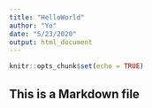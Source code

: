 ```yaml
---
title: "HelloWorld"
author: "Yo"
date: "5/23/2020"
output: html_document
---
```


```r
knitr::opts_chunk$set(echo = TRUE)
```

## This is a Markdown file 
